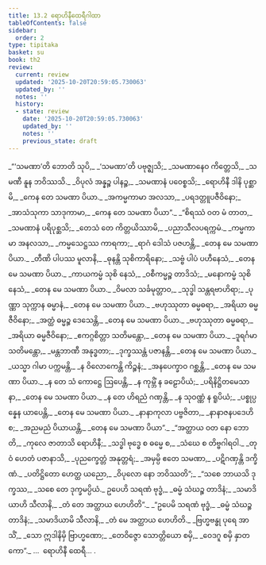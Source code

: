 ```yaml
---
title: 13.2 ရောဟိနီထေရီဂါထာ
tableOfContents: false
sidebar:
  order: 2
type: tipitaka
basket: su
book: th2
review:
  current: review
  updated: '2025-10-20T20:59:05.730063'
  updated_by: ''
  notes: ''
  history:
  - state: review
    date: '2025-10-20T20:59:05.730063'
    updated_by: ''
    notes: ''
    previous_state: draft
---
```



<DynamicBreadcrumb />


<ReviewStatus review={frontmatter.review} showDetails={true} />

<HypothesisAnnotation frontmatter={frontmatter} />

<Division number="271" book="th2" e="ch" v="19" p="410">

<Paragraph number="350" type="verses" book="th2">
_“‘သမဏာ’တိ ဘောတိ သုပိ,_  
_‘သမဏာ’တိ ပဗုဇ္ဈသိ;_  
_သမဏာနေဝ ကိတ္တေသိ,_  
_သမဏီ နူန ဘဝိဿသိ._  

</Paragraph>

</Division>
<Division number="272" book="th2" e="ch" v="19" p="411">

<Paragraph number="351" type="verses" book="th2">
_ဝိပုလံ အန္နဉ္စ ပါနဉ္စ,_  
_သမဏာနံ ပဝေစ္စသိ;_  
_ရောဟိနီ ဒါနိ ပုစ္ဆာမိ,_  
_ကေန တေ သမဏာ ပိယာ._  

</Paragraph>

</Division>
<Division number="273" book="th2" e="ch" v="19" p="411">

<Paragraph number="352" type="verses" book="th2">
_အကမ္မကာမာ အလသာ,_  
_ပရဒတ္တူပဇီဝိနော;_  
_အာသံသုကာ သာဒုကာမာ,_  
_ကေန တေ သမဏာ ပိယာ”._  

</Paragraph>

</Division>
<Division number="274" book="th2" e="ch" v="19" p="411">

<Paragraph number="353" type="verses" book="th2">
_“စိရဿံ ဝတ မံ တာတ,_  
_သမဏာနံ ပရိပုစ္ဆသိ;_  
_တေသံ တေ ကိတ္တယိဿာမိ,_  
_ပညာသီလပရက္ကမံ._  

</Paragraph>

</Division>
<Division number="275" book="th2" e="ch" v="19" p="411">

<Paragraph number="354" type="verses" book="th2">
_ကမ္မကာမာ အနလသာ,_  
_ကမ္မသေဋ္ဌဿ ကာရကာ;_  
_ရာဂံ ဒေါသံ ပဇဟန္တိ,_  
_တေန မေ သမဏာ ပိယာ._  

</Paragraph>

</Division>
<Division number="276" book="th2" e="ch" v="19" p="411">

<Paragraph number="355" type="verses" book="th2">
_တီဏိ ပါပဿ မူလာနိ,_  
_ဓုနန္တိ သုစိကာရိနော;_  
_သဗ္ဗံ ပါပံ ပဟီနေသံ,_  
_တေန မေ သမဏာ ပိယာ._  

</Paragraph>

</Division>
<Division number="277" book="th2" e="ch" v="19" p="411">

<Paragraph number="356" type="verses" book="th2">
_ကာယကမ္မံ သုစိ နေသံ,_  
_ဝစီကမ္မဉ္စ တာဒိသံ;_  
_မနောကမ္မံ သုစိ နေသံ,_  
_တေန မေ သမဏာ ပိယာ._  

</Paragraph>

</Division>
<Division number="278" book="th2" e="ch" v="19" p="411">

<Paragraph number="357" type="verses" book="th2">
_ဝိမလာ သင်္ခမုတ္တာဝ,_  
_သုဒ္ဓါ သန္တရဗာဟိရာ;_  
_ပုဏ္ဏာ သုက္ကာန ဓမ္မာနံ,_  
_တေန မေ သမဏာ ပိယာ._  

</Paragraph>

</Division>
<Division number="279" book="th2" e="ch" v="19" p="411">

<Paragraph number="358" type="verses" book="th2">
_ဗဟုဿုတာ ဓမ္မဓရာ,_  
_အရိယာ ဓမ္မဇီဝိနော;_  
_အတ္ထံ ဓမ္မဉ္စ ဒေသေန္တိ,_  
_တေန မေ သမဏာ ပိယာ._  

</Paragraph>

</Division>
<Division number="280" book="th2" e="ch" v="19" p="411">

<Paragraph number="359" type="verses" book="th2">
_ဗဟုဿုတာ ဓမ္မဓရာ,_  
_အရိယာ ဓမ္မဇီဝိနော;_  
_ဧကဂ္ဂစိတ္တာ သတိမန္တော,_  
_တေန မေ သမဏာ ပိယာ._  

</Paragraph>

</Division>
<Division number="281" book="th2" e="ch" v="19" p="411">

<Paragraph number="360" type="verses" book="th2">
_ဒူရင်္ဂမာ သတိမန္တော,_  
_မန္တဘာဏီ အနုဒ္ဓတာ;_  
_ဒုက္ခဿန္တံ ပဇာနန္တိ,_  
_တေန မေ သမဏာ ပိယာ._  

</Paragraph>

</Division>
<Division number="282" book="th2" e="ch" v="19" p="411">

<Paragraph number="361" type="verses" book="th2">
_ယသ္မာ ဂါမာ ပက္ကမန္တိ,_  
_န ဝိလောကေန္တိ ကိဉ္စနံ;_  
_အနပေက္ခာဝ ဂစ္ဆန္တိ,_  
_တေန မေ သမဏာ ပိယာ._  

</Paragraph>

</Division>
<Division number="283" book="th2" e="ch" v="19" p="411">

<Paragraph number="362" type="verses" book="th2">
_န တေ သံ ကောဋ္ဌေ ဩပေန္တိ,_  
_န ကုမ္ဘိံ န ခဠောပိယံ;_  
_ပရိနိဋ္ဌိတမေသာနာ,_  
_တေန မေ သမဏာ ပိယာ._  

</Paragraph>

</Division>
<Division number="284" book="th2" e="ch" v="19" p="411">

<Paragraph number="363" type="verses" book="th2">
_န တေ ဟိရညံ ဂဏှန္တိ,_  
_န သုဝဏ္ဏံ န ရူပိယံ;_  
_ပစ္စုပ္ပန္နေန ယာပေန္တိ,_  
_တေန မေ သမဏာ ပိယာ._  

</Paragraph>

</Division>
<Division number="285" book="th2" e="ch" v="19" p="412">

<Paragraph number="364" type="verses" book="th2">
_နာနာကုလာ ပဗ္ဗဇိတာ,_  
_နာနာဇနပဒေဟိ စ;_  
_အညမညံ ပိယာယန္တိ,_  
_တေန မေ သမဏာ ပိယာ”._  

</Paragraph>

</Division>
<Division number="286" book="th2" e="ch" v="19" p="412">

<Paragraph number="365" type="verses" book="th2">
_“အတ္ထာယ ဝတ နော ဘောတိ,_  
_ကုလေ ဇာတာသိ ရောဟိနီ;_  
_သဒ္ဓါ ဗုဒ္ဓေ စ ဓမ္မေ စ,_  
_သံဃေ စ တိဗ္ဗဂါရဝါ._  

</Paragraph>

</Division>
<Division number="287" book="th2" e="ch" v="19" p="412">

<Paragraph number="366" type="verses" book="th2">
_တုဝံ ဟေတံ ပဇာနာသိ,_  
_ပုညက္ခေတ္တံ အနုတ္တရံ;_  
_အမှမ္ပိ ဧတေ သမဏာ,_  
_ပဋိဂဏှန္တိ ဒက္ခိဏံ._  

</Paragraph>

</Division>
<Division number="288" book="th2" e="ch" v="19" p="412">

<Paragraph number="367" type="verses" book="th2">
_ပတိဋ္ဌိတော ဟေတ္ထ ယညော,_  
_ဝိပုလော နော ဘဝိဿတိ”;_  
_“သစေ ဘာယသိ ဒုက္ခဿ,_  
_သစေ တေ ဒုက္ခမပ္ပိယံ._  

</Paragraph>

</Division>
<Division number="289" book="th2" e="ch" v="19" p="412">

<Paragraph number="368" type="verses" book="th2">
ဥပေဟိ သရဏံ ဗုဒ္ဓံ,_  
_ဓမ္မံ သံဃဉ္စ တာဒိနံ;_  
_သမာဒိယာဟိ သီလာနိ,_  
_တံ တေ အတ္ထာယ ဟေဟိတိ”._  

</Paragraph>

</Division>
<Division number="290" book="th2" e="ch" v="19" p="412">

<Paragraph number="369" type="verses" book="th2">
_“ဥပေမိ သရဏံ ဗုဒ္ဓံ,_  
_ဓမ္မံ သံဃဉ္စ တာဒိနံ;_  
_သမာဒိယာမိ သီလာနိ,_  
_တံ မေ အတ္ထာယ ဟေဟိတိ._  

</Paragraph>

</Division>
<Division number="291" book="th2" e="ch" v="19" p="412">

<Paragraph number="370" type="verses" book="th2">
_ဗြဟ္မဗန္ဓု ပုရေ အာသိံ,_  
_သော ဣဒါနိမှိ ဗြာဟ္မဏော;_  
_တေဝိဇ္ဇော သောတ္တိယော စမှိ,_  
_ဝေဒဂူ စမှိ နှာတကော”._  


</Paragraph>
</Division>

<Paragraph number="371" type="center" book="th2">
…  ရောဟိနီ ထေရီ… .
</Paragraph>
